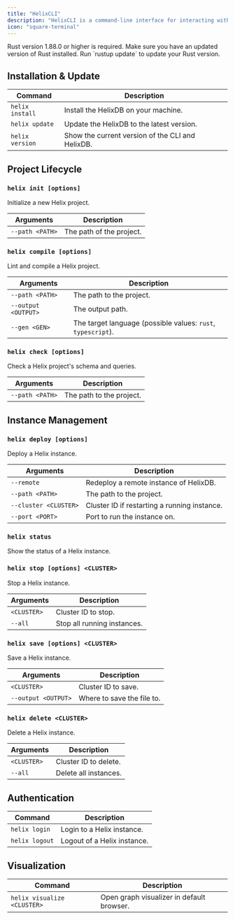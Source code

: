 ```yaml
---
title: "HelixCLI"
description: "HelixCLI is a command-line interface for interacting with HelixDB."
icon: "square-terminal"
---
```


<Warning>
  Rust version 1.88.0 or higher is required. Make sure you have an updated version of Rust installed. Run `rustup update` to update your Rust version.
</Warning>

## Installation & Update
| Command | Description |
| --- | --- |
| `helix install` | Install the HelixDB on your machine. |
| `helix update` | Update the HelixDB to the latest version. |
| `helix version` | Show the current version of the CLI and HelixDB. |


## Project Lifecycle
### `helix init [options]`
Initialize a new Helix project.

| Arguments | Description |
| --- | --- |
| `--path <PATH>` | The path of the project. |

### `helix compile [options]`
Lint and compile a Helix project.

| Arguments | Description |
| --- | --- |
| `--path <PATH>` | The path to the project. |
| `--output <OUTPUT>` | The output path. |
| `--gen <GEN>` | The target language (possible values: `rust`, `typescript`). |

### `helix check [options]`
Check a Helix project's schema and queries.

| Arguments | Description |
| --- | --- |
| `--path <PATH>` | The path to the project. |


## Instance Management
### `helix deploy [options]`
Deploy a Helix instance.

| Arguments | Description |
| --- | --- |
| `--remote` | Redeploy a remote instance of HelixDB. |
| `--path <PATH>` | The path to the project. |
| `--cluster <CLUSTER>` | Cluster ID if restarting a running instance. |
| `--port <PORT>` | Port to run the instance on. |

### `helix status`
Show the status of a Helix instance.

### `helix stop [options] <CLUSTER>`
Stop a Helix instance.

| Arguments | Description |
| --- | --- |
| `<CLUSTER>` | Cluster ID to stop. |
| `--all` | Stop all running instances. |

### `helix save [options] <CLUSTER>`
Save a Helix instance.

| Arguments | Description |
| --- | --- |
| `<CLUSTER>` | Cluster ID to save. |
| `--output <OUTPUT>` | Where to save the file to. |

### `helix delete <CLUSTER>`
Delete a Helix instance.

| Arguments | Description |
| --- | --- |
| `<CLUSTER>` | Cluster ID to delete. |
| `--all` | Delete all instances. |

## Authentication
| Command | Description |
| --- | --- |
| `helix login` | Login to a Helix instance. |
| `helix logout` | Logout of a Helix instance. |

## Visualization
| Command | Description |
| --- | --- |
| `helix visualize <CLUSTER>` | Open graph visualizer in default browser. |
